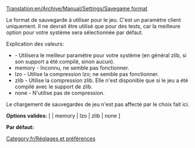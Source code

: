 [[Translation:en/Archive/Manual/Settings/Savegame format]]


[[Category:fr/Réglages et préférences]]

Le format de sauvegarde à utiliser pour le jeu. C'est un paramètre client uniquement. Il ne devrait être utilisé que pour des tests, car la meilleure option pour votre système sera sélectionnée par défaut.

Explication des valeurs:
* <vide> - Utilisera le meilleur paramètre pour votre système (en général zlib, si son support a été compilé, sinon aucun).
* memory - Inconnu, ne semble pas fonctionner.
* lzo - Utilise la compression lzo; ne semble pas fonctionner.
* zlib - Utilise la compression zlib. Elle n'est disponible que si le jeu a été compilé avec le support de zlib.
* none - N'utilise pas de compression.

Le chargement de sauvegardes de jeu n'est pas affecté par le choix fait ici.
 

'''Options valides:''' [ <vide> | memory | lzo | zlib | none ]

'''Par défaut:''' <vide>